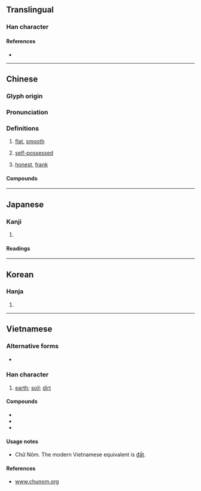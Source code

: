 {{character info/new}}
==Translingual==

===Han character===
{{Han char|rn=32|rad=土|as=05|sn=8|four=46110|canj=GAM|ids=⿰土旦}}

====References====
* {{Han ref|kx=0226.180|dkj=04971|dj=0461.300|hdz=10431.030|uh=5766|ud=22374|bh=A95A|bd=43354}}

----

==Chinese==
{{zh-forms}}

===Glyph origin===
{{Han etym}}

===Pronunciation===
{{zh-pron
|m=tǎn
|c=taan2
|h=pfs=thán
|md=tāng
|mn=thán/qz,xm,zz:tháⁿ
|mn_note=thán - literary; tháⁿ - vernacular
|w=2the
|mc=y
|oc=y
|cat=a
}}

===Definitions===
{{zh-hanzi}}

# [[flat]], [[smooth]]
#: {{zh-l|平坦|level}}
# [[self-possessed]]
#: {{zh-l|坦然|calm}}
# [[honest]], [[frank]]

====Compounds====
{{zh-der|不舒坦|令坦|伊斯坦堡|伯恩斯坦|佩斯坦|反坦克炮|坦克|坦克兵|坦克車|坦坦|坦坦蕩蕩|坦塗|坦夷|坦尚尼亞|坦平|坦懷|坦承|坦易|坦然|坦率|坦白|坦直|坦緩|坦腹|坦腹東床|坦蕩|坦蕩蕩|坦言|坦誠|坦迤|坦途|坦露|巴力斯坦|巴勒斯坦|巴基斯坦|平坦|平坦大路|平坦寬闊|愛因斯坦|斯坦因|斯坦貝克|曼哈坦島|東坦蕭然|東床坦腹|波茨坦|泰坦族|興都斯坦|舒坦|襟懷坦白}}

----

==Japanese==

===Kanji===
{{ja-kanji|grade=|rs=土05}}

# {{defn|lang=ja|sort=土05}}

====Readings====
{{ja-readings
|goon=たん
|kanon=たん
|kun=たい-ら}}

----

==Korean==

===Hanja===
{{ko-hanja|hangeul=탄}}

# {{defn|lang=ko|sort=土05}}

----

==Vietnamese==

===Alternative forms===
* {{l|vi|𡐙}}

===Han character===
{{vi-hantu|[[thản]], [[đất]], [[đắt]], [[đứt]], [[đật]], [[ngẩn]], [[thưỡn]]|rs=土05}}

# [[earth]]; [[soil]]; [[dirt]]

====Compounds====
* {{l|vi|動坦|tr=[[động đất]]}}
* {{l|vi|𣛤坦|tr=[[Trái Đất]]}}
* {{l|vi|坦墆|tr=[[đất đai]]}}

====Usage notes====
* Chữ Nôm. The modern Vietnamese equivalent is [[đất]].

====References====
* [http://www.chunom.org/pages/坦 www.chunom.org]